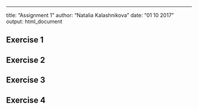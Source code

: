 ---
title: "Assignment 1"
author: "Natalia Kalashnikova"
date: "01 10 2017"
output: html_document

## Exercise 1

## Exercise 2

## Exercise 3

## Exercise 4